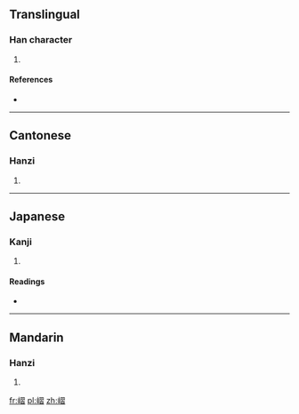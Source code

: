 ==Translingual==

===Han character===
{{Han char|rn=46|rad=山|as=11|sn=14|four=2776<sub>2</sub>|canj=山尸一日 (USMA)|ids=⿰[[山]][[習]]}}

# {{defn|Han|sort=山11}}

====References====
* {{Han ref|kx=0319.111|dkj=08442|dj=0619.200|hdz=10795.200|uh=5D8D|ud=23949|bh=E1AF|bd=57775}}

----

==Cantonese==

===Hanzi===
{{yue-hanzi|jyut=|y=jaap6}}

# {{defn|lang=yue|sort=山11}}

----

==Japanese==

===Kanji===
{{ja-kanji|grade=|rs=山11}}

# {{defn|lang=ja|sort=山11}}

====Readings====
* {{ja-readings|on=[[しふ]] (shifu)|kun=}}

----

==Mandarin==

===Hanzi===
{{cmn-hanzi|pin=[[xí]] ([[xi2]])|wg=hsi<sup>2</sup>}}

# {{defn|lang=cmn|sort=山11}}

[[fr:嶍]]
[[pl:嶍]]
[[zh:嶍]]